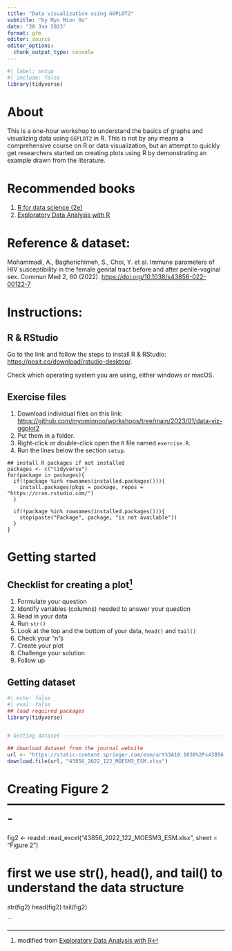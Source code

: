 ```yaml
---
title: "Data visualization using GGPLOT2"
subtitle: "by Myo Minn Oo" 
date: "28 Jan 2023"
format: gfm
editor: source
editor_options: 
  chunk_output_type: console
---
```


```r
#| label: setup
#| include: false
library(tidyverse)
```

# About

This is a one-hour workshop to understand the basics of graphs and visualizing data using `GGPLOT2` in R. This is not by any means a comprehensive course on R or data visualization, but an attempt to quickly get researchers started on creating plots using R by demonstrating an example drawn from the literature.

# Recommended books

1.  [R for data science (2e)](https://r4ds.hadley.nz/)
2.  [Exploratory Data Analysis with R](https://bookdown.org/rdpeng/exdata/)

# Reference & dataset:

Mohammadi, A., Bagherichimeh, S., Choi, Y. et al. Immune parameters of HIV susceptibility in the female genital tract before and after penile-vaginal sex. Commun Med 2, 60 (2022). <https://doi.org/10.1038/s43856-022-00122-7>

# Instructions:

## R & RStudio

Go to the link and follow the steps to install R & RStudio: <https://posit.co/download/rstudio-desktop/>.

Check which operating system you are using, either windows or macOS.

## Exercise files

1.  Download individual files on this link: <https://github.com/myominnoo/workshops/tree/main/2023/01/data-viz-ggplot2>\
2.  Put them in a folder.
3.  Right-click or double-click open the `R` file named `exercise.R`.
4.  Run the lines below the section `setup`.

```{=html}
<!-- -->
```
    ## install R packages if not installed
    packages <- c("tidyverse")
    for(package in packages){
      if(!package %in% rownames(installed.packages())){
        install.packages(pkgs = package, repos = "https://cran.rstudio.com/")
      }
      
      if(!package %in% rownames(installed.packages())){
        stop(paste("Package", package, "is not available"))
      }
    }

# Getting started

## Checklist for creating a plot[^1]

[^1]: modified from [Exploratory Data Analysis with R](https://bookdown.org/rdpeng/exdata/)

1.  Formulate your question
2.  Identify variables (columns) needed to answer your question
3.  Read in your data
4.  Run `str()`
5.  Look at the top and the bottom of your data, `head()` and `tail()`
6.  Check your "n"s
7.  Create your plot
8.  Challenge your solution
9.  Follow up


## Getting dataset 

```r
#| echo: false
#| eval: false
## load required packages
library(tidyverse)


# Getting dataset ---------------------------------------------------------

## download dataset from the journal website
url <- "https://static-content.springer.com/esm/art%3A10.1038%2Fs43856-022-00122-7/MediaObjects/43856_2022_122_MOESM3_ESM.xlsx"
download.file(url, "43856_2022_122_MOESM3_ESM.xlsx")

```

# Creating Figure 2 -------------------------------------------------------

fig2 <- readxl::read_excel("43856_2022_122_MOESM3_ESM.xlsx", 
                   sheet = "Figure 2")


# first we use str(), head(), and tail() to understand the data structure
str(fig2)
head(fig2)
tail(fig2)

```



